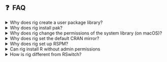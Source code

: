 
## ❓&nbsp; FAQ

<details>
<summary>Why does rig create a user package library?</summary>
>
>Installing non-base packages into a user package library has several
> benefits: 
> 
> - The system library is not writeable for regular users on some systems
>   (Windows and Linux, typically), so we might as well create a 
>   properly versioned user library at the default place.
> - Some tools need a clean R environment, with base packages only, and do
>   not work well if user packages are installed into the system library.
>   E.g. `R CMD check` is such a tool, and https://github.com/r-lib/revdepcheck
>   is another.
> - You can delete an R installation (e.g. with `rig rm`) and then and then
>   install it again, without losing your R packages.
>
</details>

<details>
<summary>Why does rig install pak?</summary>
>
> To be able to install R packages efficiently, from CRAN, Bioconductor or
> GitHub, right from the start. pak also supports installing system libraries
> automatically on some Linux systems.
> 
> If you don't want `rig add` to install pak, use the `--without-pak` option.
</details>

<details>
<summary>Why does rig change the permissions of the system library
(on macOS)?</summary>
>
> To make sure that you don't install packages accidentally into the system
> library. See "Why does rig create a user package library?" above.
> 
</details>

<details>
<summary>Why does rig set the default CRAN mirror?</summary>
>
> To avoid the extra work the users need to spend on this.
> 
> The https://cloud.r-project.org mirror is usually better than the
> other, in that it is a CDN that is close to most users, and that it is
> updated more often.
>
> If you want to use a different mirror, you can set the `repos` option
> in your `.Rprofile`, so the rig repo settings will be ignored.
> 
> You can also use the `--without-cran-mirror` option of `rig add`.
>
</details>

<details>
<summary>Why does rig set up RSPM?</summary>
>
> RSPM ([Rstudio Package Manager](https://packagemanager.posit.co/client/#/))
> is generally superior to a regular CRAN mirror on Windows and many Linux
> systems.
>
> On Linux it includes binary packages for many popular distributions.
>
> On Windows, it includes up to date binary packages for older R versions as
> well.
> 
> To avoid RSPM, use the `--without-rspm` option of `rig add`.
> 
</details>

<details>
<summary>Can rig install R without admin permissions</summary>
> 
> No, currently it cannot.
> 
</details>

<details>
<summary>How is rig different from RSwitch?</summary>
>
> While there is a small overlap in functionality, rig and 
> [RSwitch](https://rud.is/rswitch/) are very different.
> I suggest you look over the features of both to decide which one suits 
> your needs better.
> 
> If you like rig and also like the extra features of RSwitch, then you can
> use them together just fine: changing the default R version in RSwitch also
> changes it in rig and vice versa. You can use the rig cli and the RSwitch
> app together, or you can also use both menu bar apps at the same time.
>
</details>
